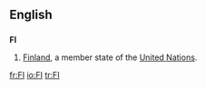 ==English==

==={{abbreviation}}===
'''FI'''

# [[Finland]], a member state of the [[United Nations]].

[[fr:FI]]
[[io:FI]]
[[tr:FI]]